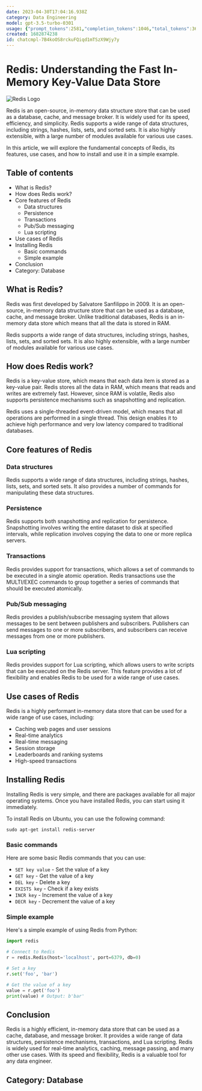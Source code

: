 ```yaml
---
date: 2023-04-30T17:04:16.938Z
category: Data Engineering
model: gpt-3.5-turbo-0301
usage: {"prompt_tokens":2581,"completion_tokens":1046,"total_tokens":3627}
created: 1682874238
id: chatcmpl-7B4koOS8rckuFQiqd1mTSzX9Wjy7y
---
```


# Redis: Understanding the Fast In-Memory Key-Value Data Store

![Redis Logo](https://blog.logrocket.com/wp-content/uploads/2021/08/320px-Redis_Logo.svg_.png)

Redis is an open-source, in-memory data structure store that can be used as a database, cache, and message broker. It is widely used for its speed, efficiency, and simplicity. Redis supports a wide range of data structures, including strings, hashes, lists, sets, and sorted sets. It is also highly extensible, with a large number of modules available for various use cases.

In this article, we will explore the fundamental concepts of Redis, its features, use cases, and how to install and use it in a simple example.

## Table of contents

- What is Redis?
- How does Redis work?
- Core features of Redis
  - Data structures
  - Persistence
  - Transactions
  - Pub/Sub messaging
  - Lua scripting
- Use cases of Redis
- Installing Redis
  - Basic commands
  - Simple example
- Conclusion
- Category: Database

## What is Redis?

Redis was first developed by Salvatore Sanfilippo in 2009. It is an open-source, in-memory data structure store that can be used as a database, cache, and message broker. Unlike traditional databases, Redis is an in-memory data store which means that all the data is stored in RAM.

Redis supports a wide range of data structures, including strings, hashes, lists, sets, and sorted sets. It is also highly extensible, with a large number of modules available for various use cases.

## How does Redis work?

Redis is a key-value store, which means that each data item is stored as a key-value pair. Redis stores all the data in RAM, which means that reads and writes are extremely fast. However, since RAM is volatile, Redis also supports persistence mechanisms such as snapshotting and replication.

Redis uses a single-threaded event-driven model, which means that all operations are performed in a single thread. This design enables it to achieve high performance and very low latency compared to traditional databases.

## Core features of Redis

### Data structures

Redis supports a wide range of data structures, including strings, hashes, lists, sets, and sorted sets. It also provides a number of commands for manipulating these data structures.

### Persistence

Redis supports both snapshotting and replication for persistence. Snapshotting involves writing the entire dataset to disk at specified intervals, while replication involves copying the data to one or more replica servers.

### Transactions

Redis provides support for transactions, which allows a set of commands to be executed in a single atomic operation. Redis transactions use the MULTI/EXEC commands to group together a series of commands that should be executed atomically.

### Pub/Sub messaging

Redis provides a publish/subscribe messaging system that allows messages to be sent between publishers and subscribers. Publishers can send messages to one or more subscribers, and subscribers can receive messages from one or more publishers.

### Lua scripting

Redis provides support for Lua scripting, which allows users to write scripts that can be executed on the Redis server. This feature provides a lot of flexibility and enables Redis to be used for a wide range of use cases.

## Use cases of Redis

Redis is a highly performant in-memory data store that can be used for a wide range of use cases, including:

- Caching web pages and user sessions
- Real-time analytics
- Real-time messaging
- Session storage
- Leaderboards and ranking systems
- High-speed transactions

## Installing Redis

Installing Redis is very simple, and there are packages available for all major operating systems. Once you have installed Redis, you can start using it immediately.

To install Redis on Ubuntu, you can use the following command:

```
sudo apt-get install redis-server
```

### Basic commands

Here are some basic Redis commands that you can use:

- `SET key value` - Set the value of a key
- `GET key` - Get the value of a key
- `DEL key` - Delete a key
- `EXISTS key` - Check if a key exists
- `INCR key` - Increment the value of a key
- `DECR key` - Decrement the value of a key

### Simple example

Here's a simple example of using Redis from Python:

```python
import redis

# Connect to Redis
r = redis.Redis(host='localhost', port=6379, db=0)

# Set a key
r.set('foo', 'bar')

# Get the value of a key
value = r.get('foo')
print(value) # Output: b'bar'
```

## Conclusion

Redis is a highly efficient, in-memory data store that can be used as a cache, database, and message broker. It provides a wide range of data structures, persistence mechanisms, transactions, and Lua scripting. Redis is widely used for real-time analytics, caching, message passing, and many other use cases. With its speed and flexibility, Redis is a valuable tool for any data engineer.

## Category: Database